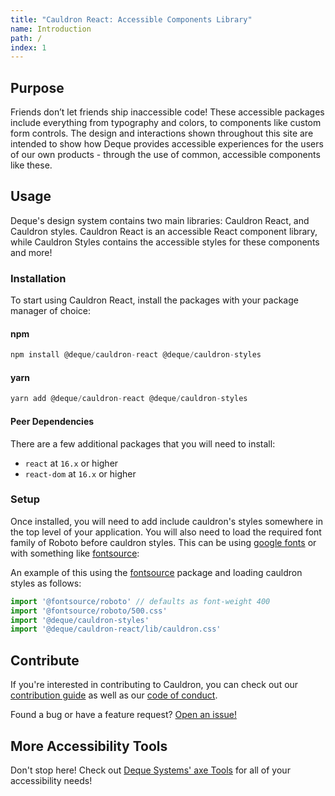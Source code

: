 ```yaml
---
title: "Cauldron React: Accessible Components Library"
name: Introduction
path: /
index: 1
---
```


## Purpose

Friends don’t let friends ship inaccessible code! These accessible packages include everything from typography and colors, to components like custom form controls. The design and interactions shown throughout this site are intended to show how Deque provides accessible experiences for the users of our own products - through the use of common, accessible components like these.

## Usage

Deque's design system contains two main libraries: Cauldron React, and Cauldron styles. Cauldron React is an accessible React component library, while Cauldron Styles contains the accessible styles for these components and more!

### Installation

To start using Cauldron React, install the packages with your package manager of choice:

#### npm

```js
npm install @deque/cauldron-react @deque/cauldron-styles
```

#### yarn

```js
yarn add @deque/cauldron-react @deque/cauldron-styles
```

#### Peer Dependencies

There are a few additional packages that you will need to install:

- `react` at `16.x` or higher
- `react-dom` at `16.x` or higher

### Setup

Once installed, you will need to add include cauldron's styles somewhere in the top level of your application. You will also need to load the required font family of Roboto before cauldron styles. This can be using [google fonts](https://fonts.google.com/specimen/Roboto) or with something like [fontsource](https://fontsource.org/fonts/roboto):

An example of this using the [fontsource](https://fontsource.org/fonts/roboto) package and loading cauldron styles as follows:

```js
import '@fontsource/roboto' // defaults as font-weight 400
import '@fontsource/roboto/500.css'
import '@deque/cauldron-styles'
import '@deque/cauldron-react/lib/cauldron.css'
```

## Contribute

If you're interested in contributing to Cauldron, you can check out our [contribution guide](https://github.com/dequelabs/cauldron/blob/develop/CONTRIBUTING.md) as well as our [code of conduct](https://github.com/dequelabs/cauldron/blob/develop/CODE_OF_CONDUCT.md).

Found a bug or have a feature request? [Open an issue!](https://github.com/dequelabs/cauldron/issues/new/choose)

## More Accessibility Tools

Don't stop here! Check out [Deque Systems' axe Tools](https://www.deque.com/axe/) for all of your accessibility needs!